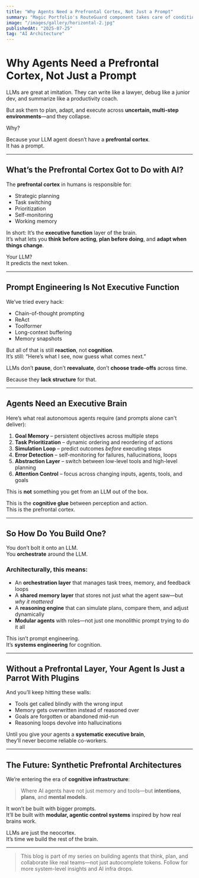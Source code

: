 ```yaml
---
title: "Why Agents Need a Prefrontal Cortex, Not Just a Prompt"
summary: "Magic Portfolio's RouteGuard component takes care of conditionally rendering pages based on your settings."
image: "/images/gallery/horizontal-2.jpg"
publishedAt: "2025-07-25"
tag: "AI Architecture"
---
```


# Why Agents Need a Prefrontal Cortex, Not Just a Prompt

LLMs are great at imitation. They can write like a lawyer, debug like a junior dev, and summarize like a productivity coach.

But ask them to plan, adapt, and execute across **uncertain, multi-step environments**—and they collapse.

Why?

Because your LLM agent doesn’t have a **prefrontal cortex**.  
It has a prompt.

---

## What’s the Prefrontal Cortex Got to Do with AI?

The **prefrontal cortex** in humans is responsible for:

- Strategic planning  
- Task switching  
- Prioritization  
- Self-monitoring  
- Working memory  

In short: It’s the **executive function** layer of the brain.  
It’s what lets you **think before acting**, **plan before doing**, and **adapt when things change**.

Your LLM?  
It predicts the next token.

---

## Prompt Engineering Is Not Executive Function

We’ve tried every hack:

- Chain-of-thought prompting  
- ReAct  
- Toolformer  
- Long-context buffering  
- Memory snapshots  

But all of that is still **reaction**, not **cognition**.  
It’s still: “Here’s what I see, now guess what comes next.”

LLMs don’t **pause**, don’t **reevaluate**, don’t **choose trade-offs** across time.

Because they **lack structure** for that.

---

## Agents Need an Executive Brain

Here’s what real autonomous agents require (and prompts alone can't deliver):

1. **Goal Memory** – persistent objectives across multiple steps  
2. **Task Prioritization** – dynamic ordering and reordering of actions  
3. **Simulation Loop** – predict outcomes _before_ executing steps  
4. **Error Detection** – self-monitoring for failures, hallucinations, loops  
5. **Abstraction Layer** – switch between low-level tools and high-level planning  
6. **Attention Control** – focus across changing inputs, agents, tools, and goals  

This is **not** something you get from an LLM out of the box.

This is the **cognitive glue** between perception and action.  
This is the prefrontal cortex.

---

## So How Do You Build One?

You don’t bolt it onto an LLM.  
You **orchestrate** around the LLM.

### Architecturally, this means:

- An **orchestration layer** that manages task trees, memory, and feedback loops
- A **shared memory layer** that stores not just what the agent saw—but _why it mattered_
- A **reasoning engine** that can simulate plans, compare them, and adjust dynamically
- **Modular agents** with roles—not just one monolithic prompt trying to do it all

This isn’t prompt engineering.  
It’s **systems engineering** for cognition.

---

## Without a Prefrontal Layer, Your Agent Is Just a Parrot With Plugins

And you’ll keep hitting these walls:

- Tools get called blindly with the wrong input  
- Memory gets overwritten instead of reasoned over  
- Goals are forgotten or abandoned mid-run  
- Reasoning loops devolve into hallucinations  

Until you give your agents a **systematic executive brain**,  
they’ll never become reliable co-workers.

---

## The Future: Synthetic Prefrontal Architectures

We’re entering the era of **cognitive infrastructure**:

> Where AI agents have not just memory and tools—but **intentions**, **plans**, and **mental models**.

It won’t be built with bigger prompts.  
It’ll be built with **modular, agentic control systems** inspired by how real brains work.

LLMs are just the neocortex.  
It’s time we build the rest of the brain.

---

<blockquote>
This blog is part of my series on building agents that think, plan, and collaborate like real teams—not just autocomplete tokens. Follow for more system-level insights and AI infra drops.
</blockquote>